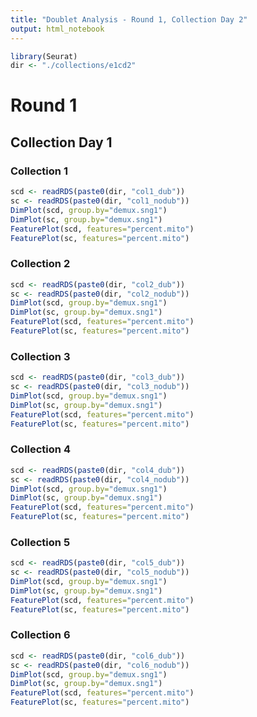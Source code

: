 ```yaml
---
title: "Doublet Analysis - Round 1, Collection Day 2"
output: html_notebook
---
```

```r
library(Seurat)
dir <- "./collections/e1cd2"
```

# Round 1
## Collection Day 1
### Collection 1
```r
scd <- readRDS(paste0(dir, "col1_dub"))
sc <- readRDS(paste0(dir, "col1_nodub"))
DimPlot(scd, group.by="demux.sng1")
DimPlot(sc, group.by="demux.sng1")
FeaturePlot(scd, features="percent.mito")
FeaturePlot(sc, features="percent.mito")
```

### Collection 2
```r
scd <- readRDS(paste0(dir, "col2_dub"))
sc <- readRDS(paste0(dir, "col2_nodub"))
DimPlot(scd, group.by="demux.sng1")
DimPlot(sc, group.by="demux.sng1")
FeaturePlot(scd, features="percent.mito")
FeaturePlot(sc, features="percent.mito")
```

### Collection 3
```r
scd <- readRDS(paste0(dir, "col3_dub"))
sc <- readRDS(paste0(dir, "col3_nodub"))
DimPlot(scd, group.by="demux.sng1")
DimPlot(sc, group.by="demux.sng1")
FeaturePlot(scd, features="percent.mito")
FeaturePlot(sc, features="percent.mito")
```

### Collection 4
```r
scd <- readRDS(paste0(dir, "col4_dub"))
sc <- readRDS(paste0(dir, "col4_nodub"))
DimPlot(scd, group.by="demux.sng1")
DimPlot(sc, group.by="demux.sng1")
FeaturePlot(scd, features="percent.mito")
FeaturePlot(sc, features="percent.mito")
```

### Collection 5
```r
scd <- readRDS(paste0(dir, "col5_dub"))
sc <- readRDS(paste0(dir, "col5_nodub"))
DimPlot(scd, group.by="demux.sng1")
DimPlot(sc, group.by="demux.sng1")
FeaturePlot(scd, features="percent.mito")
FeaturePlot(sc, features="percent.mito")
```

### Collection 6
```r
scd <- readRDS(paste0(dir, "col6_dub"))
sc <- readRDS(paste0(dir, "col6_nodub"))
DimPlot(scd, group.by="demux.sng1")
DimPlot(sc, group.by="demux.sng1")
FeaturePlot(scd, features="percent.mito")
FeaturePlot(sc, features="percent.mito")
```